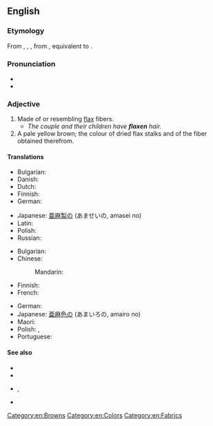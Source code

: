 ==English==

===Etymology===
From {{inh|en|enm|flaxen}}, {{m|enm|flexon}}, {{m|enm|flexin}}, from {{inh|en|ang|fleaxen|t=of flax; flaxen}}, equivalent to {{af|en|flax|-en|pos=adjective ending}}.

===Pronunciation===
* {{IPA|/ˈflæk.sən/|lang=en}}
* {{rhymes|æksən|lang=en}}

===Adjective===
{{head|en|adjective}}

# Made of or resembling [[flax]] fibers.
#* ''The couple and their children have '''flaxen''' hair.''
# A pale yellow brown; the colour of dried flax stalks and of the fiber obtained therefrom.
#: {{color panel|C2B280}}

====Translations====
{{trans-top|material}}
* Bulgarian: {{t+|bg|ленен|sc=Cyrl}}
* Danish: {{t|da|hørfarvet}}
* Dutch: {{t+|nl|vlassen}}
* Finnish: {{t|fi|pellavainen}}
* German: {{t+|de|flachsen}}
{{trans-mid}}
* Japanese: [[亜麻]][[製]]の (あませいの, amasei no)
* Latin: {{t|la|līneus}}
* Polish: {{t+|pl|lniany|m}}
* Russian: {{t+|ru|льняно́й}}
{{trans-bottom}}

{{trans-top|colour}}
* Bulgarian: {{t+|bg|светложълт|sc=Cyrl}}
* Chinese:
*: Mandarin: {{t|cmn|亚麻色|sc=Hani}}
* Finnish: {{t|fi|[[pellavan]] [[värinen]]}}
* French: {{t|fr|de lin}}
{{trans-mid}}
* German: {{t+|de|flachsfarben}}
* Japanese: [[亜麻]][[色]]の (あまいろの, amairo no)
* Maori: {{t|mi|kōrito}} {{qualifier|of hair}}
* Polish: {{t+|pl|lniany|m}}, {{t+|pl|jasnobrązowy|m}}
* Portuguese: {{t|pt|cor de linho|f}}
{{trans-bottom}}

====See also====
* {{l|en|blond}}
* {{l|en|linen}}
* {{l|en|tow}}, {{l|en|towhead}}
* {{l|en|Appendix:Colors}}

[[Category:en:Browns]]
[[Category:en:Colors]]
[[Category:en:Fabrics]]